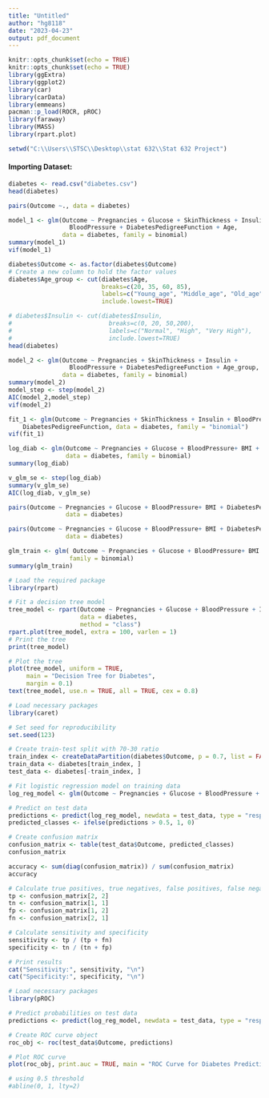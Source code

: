 ---
title: "Untitled"
author: "hg8118"
date: "2023-04-23"
output: pdf_document
---

```{r setup, include=FALSE}
knitr::opts_chunk$set(echo = TRUE)
knitr::opts_chunk$set(echo = TRUE)
library(ggExtra)
library(ggplot2)
library(car)
library(carData)
library(emmeans)
pacman::p_load(ROCR, pROC)
library(faraway)
library(MASS)
library(rpart.plot)
```

```{r}
setwd("C:\\Users\\STSC\\Desktop\\stat 632\\Stat 632 Project")
```

#### Importing Dataset:

```{r}
diabetes <- read.csv("diabetes.csv")
head(diabetes)
```

```{r}
pairs(Outcome ~., data = diabetes)
```


```{r}
model_1 <- glm(Outcome ~ Pregnancies + Glucose + SkinThickness + Insulin +
                 BloodPressure + DiabetesPedigreeFunction + Age,
               data = diabetes, family = binomial)
summary(model_1)
vif(model_1)
```

```{r}
diabetes$Outcome <- as.factor(diabetes$Outcome)
# Create a new column to hold the factor values
diabetes$Age_group <- cut(diabetes$Age, 
                          breaks=c(20, 35, 60, 85), 
                          labels=c("Young_age", "Middle_age", "Old_age"), 
                          include.lowest=TRUE)

# diabetes$Insulin <- cut(diabetes$Insulin,
#                           breaks=c(0, 20, 50,200),
#                           labels=c("Normal", "High", "Very High"),
#                           include.lowest=TRUE)
head(diabetes)
```

```{r}
model_2 <- glm(Outcome ~ Pregnancies + SkinThickness + Insulin +
                 BloodPressure + DiabetesPedigreeFunction + Age_group,
               data = diabetes, family = binomial)
summary(model_2)
model_step <- step(model_2)
AIC(model_2,model_step)
vif(model_2)
```
```{r}
fit_1 <- glm(Outcome ~ Pregnancies + SkinThickness + Insulin + BloodPressure + 
    DiabetesPedigreeFunction, data = diabetes, family = "binomial")
vif(fit_1)
```


```{r}
log_diab <- glm(Outcome ~ Pregnancies + Glucose + BloodPressure+ BMI + DiabetesPedigreeFunction + Age,
                data = diabetes, family = binomial)
summary(log_diab)
```

```{r}
v_glm_se <- step(log_diab)
summary(v_glm_se)
AIC(log_diab, v_glm_se)
```

```{r}
pairs(Outcome ~ Pregnancies + Glucose + BloodPressure+ BMI + DiabetesPedigreeFunction + Age  ,
                data = diabetes)

```

```{r}
pairs(Outcome ~ Pregnancies + Glucose + BloodPressure+ BMI + DiabetesPedigreeFunction + Age_group,
                data = diabetes)
```

```{r}
glm_train <- glm( Outcome ~ Pregnancies + Glucose + BloodPressure+ BMI + DiabetesPedigreeFunction + Age_group , data= diabetes,
                 family = binomial)
summary(glm_train)
```


```{r}
# Load the required package
library(rpart)

# Fit a decision tree model
tree_model <- rpart(Outcome ~ Pregnancies + Glucose + BloodPressure + Insulin + BMI + DiabetesPedigreeFunction + Age_group,
                    data = diabetes,
                    method = "class")
rpart.plot(tree_model, extra = 100, varlen = 1)
# Print the tree
print(tree_model)

# Plot the tree
plot(tree_model, uniform = TRUE,
     main = "Decision Tree for Diabetes",
     margin = 0.1)
text(tree_model, use.n = TRUE, all = TRUE, cex = 0.8)

```

```{r}
# Load necessary packages
library(caret)

# Set seed for reproducibility
set.seed(123)

# Create train-test split with 70-30 ratio
train_index <- createDataPartition(diabetes$Outcome, p = 0.7, list = FALSE)
train_data <- diabetes[train_index, ]
test_data <- diabetes[-train_index, ]

# Fit logistic regression model on training data
log_reg_model <- glm(Outcome ~ Pregnancies + Glucose + BloodPressure + BMI + DiabetesPedigreeFunction + Age_group, data = train_data, family = binomial)

# Predict on test data
predictions <- predict(log_reg_model, newdata = test_data, type = "response")
predicted_classes <- ifelse(predictions > 0.5, 1, 0)

# Create confusion matrix
confusion_matrix <- table(test_data$Outcome, predicted_classes)
confusion_matrix

```

```{r}
accuracy <- sum(diag(confusion_matrix)) / sum(confusion_matrix)
accuracy

```

```{r}
# Calculate true positives, true negatives, false positives, false negatives
tp <- confusion_matrix[2, 2]
tn <- confusion_matrix[1, 1]
fp <- confusion_matrix[1, 2]
fn <- confusion_matrix[2, 1]

# Calculate sensitivity and specificity
sensitivity <- tp / (tp + fn)
specificity <- tn / (tn + fp)

# Print results
cat("Sensitivity:", sensitivity, "\n")
cat("Specificity:", specificity, "\n")

```

```{r}
# Load necessary packages
library(pROC)

# Predict probabilities on test data
predictions <- predict(log_reg_model, newdata = test_data, type = "response")

# Create ROC curve object
roc_obj <- roc(test_data$Outcome, predictions)

# Plot ROC curve
plot(roc_obj, print.auc = TRUE, main = "ROC Curve for Diabetes Prediction")

# using 0.5 threshold
#abline(0, 1, lty=2)
```
